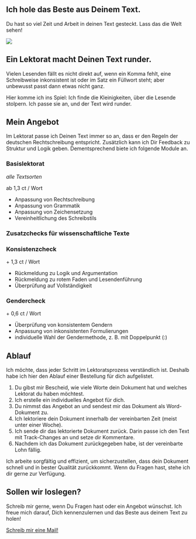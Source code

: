 ::: {.container-fluid .bg-light}
::: grid
::: {.g-col-12 .g-col-md-4 .g-start-md-2 .d-flex .align-items-center .px-3}
::: wrapper
# Ich hole das Beste aus Deinem Text.

Du hast so viel Zeit und Arbeit in deinen Text gesteckt. Lass das die Welt sehen!
:::
:::

::: {.g-col-12 .g-col-md-6}
![](assets/images/230506-elbe-10_portrait.jpg)
:::
:::
:::

::: {.container .bg-dark}
::: grid
::: {.g-col-12 .g-col-md-8 .align-items-center .g-start-md-3 .px-3}
# Ein Lektorat macht Deinen Text runder.

Vielen Lesenden fällt es nicht direkt auf, wenn ein Komma fehlt, eine Schreibweise inkonsistent ist oder im Satz ein Füllwort steht; aber unbewusst passt dann etwas nicht ganz.

Hier komme ich ins Spiel: Ich finde die Kleinigkeiten, über die Lesende stolpern. Ich passe sie an, und der Text wird runder.
:::

<!-- ::: {.g-col-12 .g-col-md-4} -->
<!-- ![](assets/images/230506-elbe-2.jpg){.portrait} -->
<!-- ::: -->

:::
:::

::: {.container .bg-light}
::: grid
::: {.g-col-8 .g-start-3 .text-center}
# Mein Angebot
:::
:::

::: grid
::: {.g-col-12 .g-col-md-8 .g-start-md-3 .align-items-center .px-3}

Im Lektorat passe ich Deinen Text immer so an, dass er den Regeln der deutschen Rechtschreibung entspricht. Zusätzlich kann ich Dir Feedback zu Struktur und Logik geben. Dementsprechend biete ich folgende Module an.
:::
:::

::: grid
::: {.g-col-12 .g-col-md-8 .g-start-md-3 .px-3}
::: card
::: {.card-title .text-center}
### Basislektorat
:::

::: {.card-subtitle .text-center}
*alle Textsorten*

ab 1,3 ct / Wort
:::

::: card-body
-   Anpassung von Rechtschreibung
-   Anpassung von Grammatik
-   Anpassung von Zeichensetzung
-   Vereinheitlichung des Schreibstils <!-- -   Anpassung des Schreibstils an die Literaturart -->
:::
:::
:::

::: {.g-col-12 .g-col-md-10 .g-start-md-3 .px-3}
### Zusatzchecks für wissenschaftliche Texte
:::

::: {.g-col-12 .g-col-md-5 .g-start-md-2 .px-3}
::: card
::: {.card-title .text-center}
### Konsistenzcheck
:::

::: {.card-subtitle .text-center}

\+ 1,3 ct / Wort
:::

::: card-body
-   Rückmeldung zu Logik und Argumentation
-   Rückmeldung zu rotem Faden und Lesendenführung
-   Überprüfung auf Vollständigkeit
:::
:::
:::

::: {.g-col-12 .g-col-md-5 .px-3}
::: card
::: {.card-title .text-center}
### Gendercheck
:::

::: {.card-subtitle .text-center}

\+ 0,6 ct / Wort
:::

::: card-body
-   Überprüfung von konsistentem Gendern
-   Anpassung von inkonsistenten Formulierungen
-   individuelle Wahl der Gendermethode, z. B. mit Doppelpunkt (:)
:::
:::
:::
:::

:::

::: {.container .bg-dark}
::: grid
::: {.g-col-8 .g-start-3 .text-center}
# Ablauf
:::
:::

::: grid
::: {.g-col-12 .g-col-md-8 .g-start-md-3 .align-items-center .px-3}

Ich möchte, dass jeder Schritt im Lektoratsprozess verständlich ist.
Deshalb habe ich hier den Ablauf einer Bestellung für dich aufgelistet. 
<!-- Von der Kontaktaufnahme bis zur finalen Zahlung findest du hier alle wichtigen Schritte, die wir gemeinsam durchlaufen werden.  -->

1.  Du gibst mir Bescheid, wie viele Worte dein Dokument hat und welches Lektorat du haben möchtest.
2.  Ich erstelle ein individuelles Angebot für dich.
3.  Du nimmst das Angebot an und sendest mir das Dokument als Word-Dokument zu.
4.  Ich lektoriere dein Dokument innerhalb der vereinbarten Zeit (meist unter einer Woche).
5.  Ich sende dir das lektorierte Dokument zurück. Darin passe ich den Text mit Track-Changes an und setze dir Kommentare.
<!-- und gebe dir Rückmeldung zu den 5 häufigsten Fehlern. -->
6.  Nachdem ich das Dokument zurückgegeben habe, ist der vereinbarte Lohn fällig.

Ich arbeite sorgfältig und effizient, um sicherzustellen, dass dein Dokument schnell und in bester Qualität zurückkommt.
Wenn du Fragen hast, stehe ich dir gerne zur Verfügung.

:::
:::
:::

::: {.container .bg-light}
::: grid

::: {.g-col-12 .g-col-md-8 .g-start-md-3 .align-items-center .px-3}

# Sollen wir loslegen?

Schreib mir gerne, wenn Du Fragen hast oder ein Angebot wünschst.
Ich freue mich darauf, Dich kennenzulernen und das Beste aus deinem Text zu holen!

[Schreib mir eine Mail!](mailto:lektorat-zeller@posteo.de){.btn .btn-dark}
:::
:::
:::
